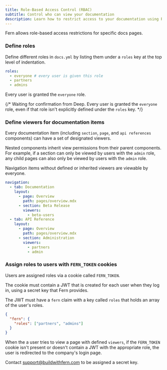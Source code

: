 ```yaml
---
title: Role-Based Access Control (RBAC)
subtitle: Control who can view your documentation
description: Learn how to restrict access to your documentation using Role-Based Access Control (RBAC)
---
```


<Markdown src="/snippets/pro-callout.mdx" />

Fern allows role-based access restrictions for specific docs pages.

<Steps>

### Define roles

Define different roles in `docs.yml` by listing them under a `roles` key at the top level of indentation.

```yml docs.yml
roles:
  - everyone # every user is given this role
  - partners
  - admins
```

<Info>Every user is granted the `everyone` role.</Info>

{/* Waiting for confirmation from Deep. <Info>Every user is granted the `everyone` role, even if that role isn't explicitly defined under the `roles` key.</Info> */}


### Define viewers for documentation items

Every documentation item (including `section`, `page`, and `api references` components) can have a set of designated viewers.

Nested components inherit view permissions from their parent components. For example, if a section can only be viewed by users with the `admin` role, any child pages can also only be viewed by users with the `admin` role.

Navigation items without defined or inherited viewers are viewable by everyone.

```yml docs.yml {7-8} {14-16}
navigation:
  - tab: Documentation
    layout:
      - page: Overview
        path: pages/overview.mdx
      - section: Beta Release
        viewers:
          - beta-users
  - tab: API Reference
    layout:
      - page: Overview
        path: pages/overview.mdx
      - section: Administration
        viewers:
          - partners
          - admin
```


### Assign roles to users with `FERN_TOKEN` cookies

Users are assigned roles via a cookie called `FERN_TOKEN`.

The cookie must contain a JWT that is created for each user when they log in, using a secret key that Fern provides.

The JWT must have a `fern` claim with a key called `roles` that holds an array of the user's roles.


```json Sample JWT claim
{
  "fern": {
    "roles": ["partners", "admins"]
  }
}
```

When the a user tries to view a page with defined `viewers`, if the `FERN_TOKEN` cookie isn't present or doesn't contain a JWT with the appropriate role, the user is redirected to the company's login page.

<Note>Contact support@buildwithfern.com to be assigned a secret key.</Note>

</Steps>
